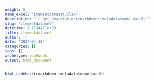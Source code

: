 ```yaml
---
weight: 5
name_excel: "itemsetdataset.xlsx"
description: "`r get_description(rmarkdown::metadata$name_excel)`"
slug: "itemsetdataset"
datetime: 1.7134471e+09
title: itemsetdataset
author: ''
date: '2024-04-18'
categories: []
tags: []
archetype: codebook
output: html_document
---
```


```r
html_codebook(rmarkdown::metadata$name_excel)
```
